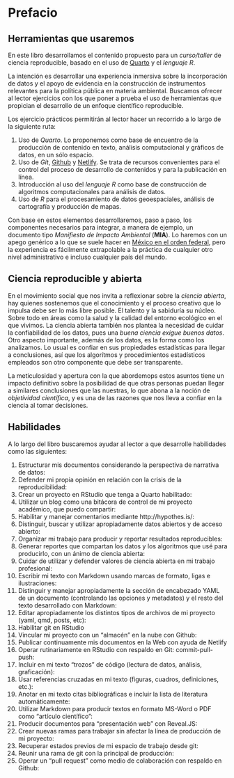 # Prefacio {.unnumbered}

## Herramientas que usaremos

En este libro desarrollamos el contenido propuesto para un *curso/taller* de ciencia reproducible, basado en el uso de [Quarto](https://quarto.org/docs/books) y el *lenguaje R*.  

La intención es desarrollar una experiencia inmersiva sobre la incorporación de datos y el apoyo de evidencia en la construcción de instrumentos relevantes para la política pública en materia ambiental. Buscamos ofrecer al lector ejercicios con los que poner a prueba el uso de herramientas que propician el desarrollo de un enfoque científico reproducible.  

Los ejercicio prácticos permitirán al lector hacer un recorrido a lo largo de la siguiente ruta:

1.  Uso de *Quarto*. Lo proponemos como base de encuentro de la producción de contenido en texto, análisis computacional y gráficos de datos, en un sólo espacio.
2.  Uso de *Git*, [Github](http://www.github.com) y [Netlify](http://www.netlify.com). Se trata de recursos convenientes para el control del proceso de desarrollo de contenidos y para la publicación en línea.
3.  Introducción al uso del *lenguaje R* como base de construcción de algoritmos computacionales para análisis de datos.
4.  Uso de *R* para el procesamiento de datos geoespaciales, análisis de cartografía y producción de mapas.

Con base en estos elementos desarrollaremos, paso a paso, los componentes necesarios para integrar, a manera de ejemplo, un documento tipo *Manifiesto de Impacto Ambiental* (**MIA**). Lo haremos con un apego genérico a lo que se suele hacer en [México en el orden federal](https://www.gob.mx/semarnat/documentos/guias-de-impacto-ambiental), pero la experiencia es fácilmente extrapolable a la práctica de cualquier otro nivel administrativo e incluso cualquier país del mundo.


## Ciencia reproducible y abierta

En el movimiento social que nos invita a reflexionar sobre la *ciencia abierta*, hay quienes sostenemos que el conocimiento y el proceso creativo que lo impulsa debe ser lo más libre posible. El talento y la sabiduría su núcleo. Sobre todo en áreas como la salud y la calidad del entorno ecológico en el que vivimos. La ciencia abierta también nos plantea la necesidad de cuidar la confiabilidad de los datos, pues una *buena ciencia exigue buenos datos*. Otro aspecto importante, además de los datos, es la forma como los analizamos. Lo usual es confiar en sus propiedades estadísticas para llegar a conclusiones, así que los algorítmos y procedimientos estadísticos empleados son otro componente que debe ser transparente. 

La meticulosidad y apertura con la que abordemops estos asuntos tiene un impacto definitivo sobre la posibilidad de que otras personas puedan llegar a similares conclusiones que las nuestras, lo que abona a la noción de *objetividad científica*, y es una de las razones que nos lleva a confiar en la ciencia al tomar decisiones.


## Habilidades

A lo largo del libro buscaremos ayudar al lector a que desarrolle  habilidades como las siguientes:

1. Estructurar mis documentos considerando la perspectiva de narrativa de datos:
1. Defender mi propia opinión en relación con la crisis de la reproducibilidad:
1. Crear un proyecto en RStudio que tenga a Quarto habilitado:
1. Utilizar un blog como una bitácora de control de mi proyecto académico, que puedo compartir:
1. Habilitar y manejar comentarios mediante http://hypothes.is/:
1. Distinguir, buscar y utilizar apropiadamente datos abiertos y de acceso abierto:
1. Organizar mi trabajo para producir y reportar resultados reproducibles:
1. Generar reportes que compartan los datos y los algoritmos que usé para producirlo, con un ánimo de ciencia abierta:
1. Cuidar de utilizar y defender valores de ciencia abierta en mi trabajo profesional:
1. Escribir mi texto con Markdown usando marcas de formato, ligas e ilustraciones:
1. Distinguir y manejar apropiadamente la sección de encabezado YAML de un documento (controlando las opciones y metadatos) y el resto del texto desarrollado con Markdown:
1. Editar apropiadamente los distintos tipos de archivos de mi proyecto (yaml, qmd, posts, etc):
1. Habilitar git en RStudio
1. Vincular mi proyecto con un "almacén" en la nube con Github:
1. Publicar continuamente mis documentos en la Web con ayuda de Netlify
1. Operar rutinariamente en RStudio con respaldo en Git: commit-pull-push:
1. Incluir en mi texto "trozos" de código (lectura de datos, análisis, graficación):
1. Usar referencias cruzadas en mi texto (figuras, cuadros, definiciones, etc.):
1. Anotar en mi texto citas bibliográficas e incluir la lista de literatura automáticamente:
1. Utilizar Markdown para producir textos en formato MS-Word o PDF como "artículo científico":
1. Producir documentos para "presentación web" con Reveal.JS:
1. Crear nuevas ramas para trabajar sin afectar la línea de producción de mi proyecto:
1. Recuperar estados previos de mi espacio de trabajo desde git:
1. Reunir una rama de git con la principal de producción:
1. Operar un "pull request" como medio de colaboración con respaldo en Github: